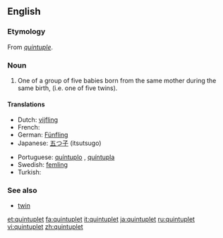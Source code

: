 {{wikipedia}}
==English==

===Etymology===
From {{etyl|frm}} ''[[quintuple]]''.

===Noun===
{{en-noun}}

# One of a group of five babies born from the same mother during the same birth, (i.e. one of five twins).

====Translations====
{{trans-top|one of a group of five babies born from the same mother during the same birth}}
* Dutch: [[vijfling]] {{m}}
* French: {{t+|fr|quintuplé}}
* German: [[Fünfling]] {{m}}
* Japanese: [[五つ子]] (itsutsugo)
{{trans-mid}}
* Portuguese: [[quíntuplo]] {{m}}, [[quíntupla]] {{f}}
* Swedish: [[femling]]
* Turkish: {{t|tr|beşiz}}
{{trans-bottom}}

===See also===
* [[twin]]
{{coefficient}}

[[et:quintuplet]]
[[fa:quintuplet]]
[[it:quintuplet]]
[[ja:quintuplet]]
[[ru:quintuplet]]
[[vi:quintuplet]]
[[zh:quintuplet]]